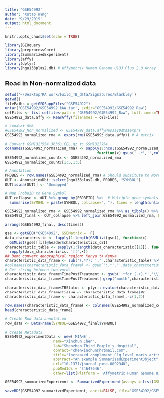 ```yaml
---
title: "GSE54992"
author: "Xutao Wang"
date: "9/29/2019"
output: html_document
---
```


```r
knitr::opts_chunk$set(echo = TRUE)
```

```r
library(GEOquery)
library(preprocessCore)
library(SummarizedExperiment)
library(affy)
library(dplyr)
library(hgu133plus2.db) # Affymetrix Human Genome U133 Plus 2.0 Array
```

## Read in Non-normalized data
```r
setwd('~/Desktop/RA work/build_TB_data/Signatures/Blankley')
getwd()
filePaths = getGEOSuppFiles("GSE54992")
untar('GSE54992/GSE54992_RAW.tar', exdir="GSE54992/GSE54992_Raw")
celFiles <- list.celfiles(path = "GSE54992/GSE54992_Raw", full.names=TRUE)
GSE54992_data.affy <- ReadAffy(filenames = celFiles)

# Conduct RMA
#GSE54992_Non_normalized <- GSE54992_data.affy@assayData$exprs
GSE54992_normalized_rma <- exprs(rma(GSE54992_data.affy)) # A matrix

# Convert GSM1327554_36363.CEL.gz to GSM1327554
colnames(GSE54992_normalized_rma) <- sapply(1:ncol(GSE54992_normalized_rma), 
                                          function(x) gsub('_.*','',colnames(GSE54992_normalized_rma)[x]))
GSE54992_normalized_counts <- GSE54992_normalized_rma
GSE54992_normalized_counts[1:5,1:5]
```

```r
# Annotation
PROBES <- row.names(GSE54992_normalized_rma) # Should subsitute to Normalized file???
OUT <- AnnotationDbi::select(hgu133plus2.db, PROBES, "SYMBOL")
OUT[is.na(OUT)] <- 'Unmapped'

# Map ProbeID to Gene Symbol 
OUT_collapse <- OUT %>% group_by(PROBEID) %>%  # Multiple gene symbols map to the same ProbeID
  summarise(SYMBOL = paste(SYMBOL, collapse=", "), times = length(unlist(strsplit(SYMBOL, ",")))) 

GSE54992_normalized_rma <- GSE54992_normalized_rma %>% as_tibble() %>% mutate(ID_REF=row.names(GSE54992_normalized_rma))
GSE54992_final <- OUT_collapse %>% left_join(GSE54992_normalized_rma, by=c("PROBEID" = 'ID_REF')) %>% as_tibble()

arrange(GSE54992_final, desc(times))
```

```r
gse <- getGEO("GSE54992", GSEMatrix =  F)
data_characteristic <- lapply(1:length(GSMList(gse)), function(x)  
  GSMList(gse)[[x]]@header$characteristics_ch1)
characteristic_table <- sapply(1:length(data_characteristic[[1]]), function(x) 
  sapply(data_characteristic, '[[',x)) 
## Demo convert geographical region: Kenya to Kenya
characteristic_data_frame <- sub('(.*?): ','',characteristic_table) %>% DataFrame()
#colnames(characteristic_data_frame) <- gsub(':.*','',data_characteristic[[1]])
# Get string between two words
characteristic_data_frame$TimePostTreatment <- gsub('.*for (.+).*','\\1',characteristic_data_frame$V1)
characteristic_data_frame$TimePostTreatment[-grep('month',characteristic_data_frame$TimePostTreatment)] <-'n.a.'

characteristic_data_frame$TBStatus <- plyr::revalue(characteristic_data_frame$V1,c('tuberculosis'='TB','TB patient after anti-tuberculosis treatment for 3 months'='TB_treatment','TB patient after anti-tuberculosis treatment for 6 months'='TB_treatment','latent tuberculosis infection'='latent','healthy donor'='control'))
characteristic_data_frame$Tissue <- characteristic_data_frame$V2
characteristic_data_frame <- characteristic_data_frame[,-c(1,2)]

row.names(characteristic_data_frame) <- colnames(GSE54992_normalized_counts)
head(characteristic_data_frame)
```

```r
# Create Row data annotation
row_data <- DataFrame(SYMBOL=GSE54992_final$SYMBOL)

# Create Metadata
GSE54992_experimentData <- new('MIAME',
                      name="Xinchun Chen",
                      lab="Shenzhen Third People's Hospital",
                      contact="chenxinchun@hotmail.com",
                      title="Increased complement C1q level marks active disease in human tuberculosis.",
                      abstract="An example SummarizedExperimentObject",
                      url="10.1371/journal.pone.0092340",
                      pubMedIds = '24647646',
                      other=list(Platform = 'Affymetrix Human Genome U133 Plus 2.0 Array'))

GSE54992_summarizedExperiemnt <- SummarizedExperiment(assays = list(GSEGSE54992_normalized_counts= as.matrix(GSE54992_normalized_counts)), colData = characteristic_data_frame, rowData = row_data, metadata = list(GSE54992_experimentData)); GSE54992_summarizedExperiemnt

```

```r
saveRDS(GSE54992_summarizedExperiemnt, ascii=FALSE, file='GSE54992/GSE54992_summarizedExperiemnt.RDS')
```




